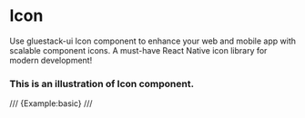 # Icon
Use gluestack-ui Icon component to enhance your web and mobile app with scalable component icons. A must-have React Native icon library for modern development!
### This is an illustration of Icon component.
/// {Example:basic} ///